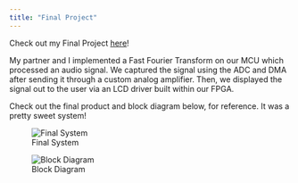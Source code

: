 ```yaml
---
title: "Final Project"
---
```


Check out my Final Project [here](https://jacksonphilion.github.io/final-project-portfolio/)!

My partner and I implemented a Fast Fourier Transform on our MCU which processed an audio signal. We captured the signal using the ADC and DMA after sending it through a custom analog amplifier. Then, we displayed the signal out to the user via an LCD driver built within our FPGA.

Check out the final product and block diagram below, for reference. It was a pretty sweet system!

![Final System](images/finishedSystem2.jpeg)

![Block Diagram](images/blockDiagram.png)